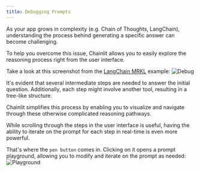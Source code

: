 ```yaml
---
title: Debugging Prompts
---
```


As your app grows in complexity (e.g. Chain of Thoughts, LangChain), understanding the process behind generating a specific answer can become challenging.

To help you overcome this issue, Chainlit allows you to easily explore the reasoning process right from the user interface.

Take a look at this screenshot from the [LangChain MRKL](/examples/mrkl) example:
![Debug](/images/debug.png)

It's evident that several intermediate steps are needed to answer the initial question. Additionally, each step might involve another tool, resulting in a tree-like structure.

Chainlit simplifies this process by enabling you to visualize and navigate through these otherwise complicated reasoning pathways.

While scrolling through the steps in the user interface is useful, having the ability to iterate on the prompt for each step in real-time is even more powerful.

That's where the `pen button` comes in. Clicking on it opens a prompt playground, allowing you to modify and iterate on the prompt as needed:
![Playground](/images/playground.png)